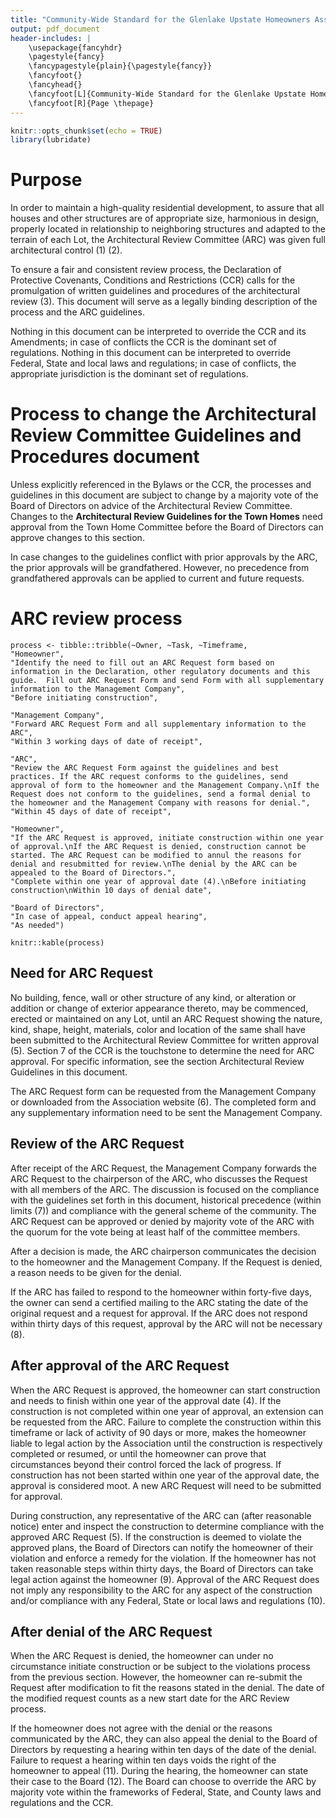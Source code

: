 ```yaml
---
title: "Community-Wide Standard for the Glenlake Upstate Homeowners Association, Inc."
output: pdf_document
header-includes: |
    \usepackage{fancyhdr} 
    \pagestyle{fancy} 
    \fancypagestyle{plain}{\pagestyle{fancy}}
    \fancyfoot{}
    \fancyhead{}
    \fancyfoot[L]{Community-Wide Standard for the Glenlake Upstate Homeowners Association, Inc.} 
    \fancyfoot[R]{Page \thepage}
---
```


```r
knitr::opts_chunk$set(echo = TRUE)
library(lubridate)
```

# Purpose

In order to maintain a high-quality residential development, to assure that all houses and other structures are of appropriate size, harmonious in design, properly located in relationship to neighboring structures and adapted to the terrain of each Lot, the Architectural Review Committee (ARC) was given full architectural control (1) (2). 

To ensure a fair and consistent review process, the Declaration of Protective Covenants, Conditions and Restrictions (CCR) calls for the promulgation of written guidelines and procedures of the architectural review (3). This document will serve as a legally binding description of the process and the ARC guidelines.

Nothing in this document can be interpreted to override the CCR and its Amendments; in case of conflicts the CCR is the dominant set of regulations. Nothing in this document can be interpreted to override Federal, State and local laws and regulations; in case of conflicts, the appropriate jurisdiction is the dominant set of regulations.

# Process to change the Architectural Review Committee Guidelines and Procedures document

Unless explicitly referenced in the Bylaws or the CCR, the processes and guidelines in this document are subject to change by a majority vote of the Board of Directors on advice of the Architectural Review Committee. 
Changes to the **Architectural Review Guidelines for the Town Homes** need approval from the Town Home Committee before the Board of Directors can approve changes to this section.

In case changes to the guidelines conflict with prior approvals by the ARC, the prior approvals will be grandfathered. However, no precedence from grandfathered approvals can be applied to current and future requests.

# ARC review process

```
process <- tibble::tribble(~Owner, ~Task, ~Timeframe, 
"Homeowner",
"Identify the need to fill out an ARC Request form based on information in the Declaration, other regulatory documents and this guide.  Fill out ARC Request Form and send Form with all supplementary information to the Management Company",
"Before initiating construction",

"Management Company",
"Forward ARC Request Form and all supplementary information to the ARC",
"Within 3 working days of date of receipt",

"ARC",
"Review the ARC Request Form against the guidelines and best practices. If the ARC request conforms to the guidelines, send approval of form to the homeowner and the Management Company.\nIf the Request does not conform to the guidelines, send a formal denial to the homeowner and the Management Company with reasons for denial.",
"Within 45 days of date of receipt",

"Homeowner",
"If the ARC Request is approved, initiate construction within one year of approval.\nIf the ARC Request is denied, construction cannot be started. The ARC Request can be modified to annul the reasons for denial and resubmitted for review.\nThe denial by the ARC can be appealed to the Board of Directors.",
"Complete within one year of approval date (4).\nBefore initiating construction\nWithin 10 days of denial date",

"Board of Directors",
"In case of appeal, conduct appeal hearing",
"As needed")

knitr::kable(process)
```


## Need for ARC Request

No building, fence, wall or other structure of any kind, or alteration or addition or change of exterior appearance thereto, may be commenced, erected or maintained on any Lot, until an ARC Request showing the nature, kind, shape, height, materials, color and location of the same shall have been submitted to the Architectural Review Committee for written approval (5). Section 7 of the CCR is the touchstone to determine the need for ARC approval. For specific information, see the section Architectural Review Guidelines in this document.

The ARC Request form can be requested from the Management Company or downloaded from the Association website (6). The completed form and any supplementary information need to be sent the Management Company.

## Review of the ARC Request
After receipt of the ARC Request, the Management Company forwards the ARC Request to the chairperson of the ARC, who discusses the Request with all members of the ARC. The discussion is focused on the compliance with the guidelines set forth in this document, historical precedence (within limits (7)) and compliance with the general scheme of the community. The ARC Request can be approved or denied by majority vote of the ARC with the quorum for the vote being at least half of the committee members. 

After a decision is made, the ARC chairperson communicates the decision to the homeowner and the Management Company. If the Request is denied, a reason needs to be given for the denial.

If the ARC has failed to respond to the homeowner within forty-five days, the owner can send a certified mailing to the ARC stating the date of the original request and a request for approval. If the ARC does not respond within thirty days of this request, approval by the ARC will not be necessary (8).

## After approval of the ARC Request

When the ARC Request is approved, the homeowner can start construction and needs to finish within one year of the approval date (4). If the construction is not completed within one year of approval, an extension can be requested from the ARC. Failure to complete the construction within this timeframe or lack of activity of 90 days or more, makes the homeowner liable to legal action by the Association until the construction is respectively completed or resumed, or until the homeowner can prove that circumstances beyond their control forced the lack of progress. If construction has not been started within one year of the approval date, the approval is considered moot. A new ARC Request will need to be submitted for approval.

During construction, any representative of the ARC can (after reasonable notice) enter and inspect the construction to determine compliance with the approved ARC Request (5). If the construction is deemed to violate the approved plans, the Board of Directors can notify the homeowner of their violation and enforce a remedy for the violation. If the homeowner has not taken reasonable steps within thirty days, the Board of Directors can take legal action against the homeowner (9).
Approval of the ARC Request does not imply any responsibility to the ARC for any aspect of the construction and/or compliance with any Federal, State or local laws and regulations (10).

## After denial of the ARC Request

When the ARC Request is denied, the homeowner can under no circumstance initiate construction or be subject to the violations process from the previous section. However, the homeowner can re-submit the Request after modification to fit the reasons stated in the denial. The date of the modified request counts as a new start date for the ARC Review process.

If the homeowner does not agree with the denial or the reasons communicated by the ARC, they can also appeal the denial to the Board of Directors by requesting a hearing within ten days of the date of the denial. Failure to request a hearing within ten days voids the right of the homeowner to appeal (11). During the hearing, the homeowner can state their case to the Board (12).  The Board can choose to override the ARC by majority vote within the frameworks of Federal, State, and County laws and regulations and the CCR.
